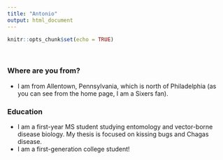 ```yaml
---
title: "Antonio"
output: html_document
---
```


```r
knitr::opts_chunk$set(echo = TRUE)
```
<br>

### Where are you from?

- I am from Allentown, Pennsylvania, which is north of Philadelphia (as you can see from the home page, I am a Sixers fan).
<br>

### Education

- I am a first-year MS student studying entomology and vector-borne disease biology. My thesis is focused on kissing bugs and Chagas disease.
- I am a first-generation college student! 
